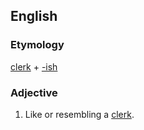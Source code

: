 ==English==

===Etymology===
[[clerk]] + [[-ish]]

===Adjective===
{{en-adj|-}}

#Like or resembling a [[clerk]].